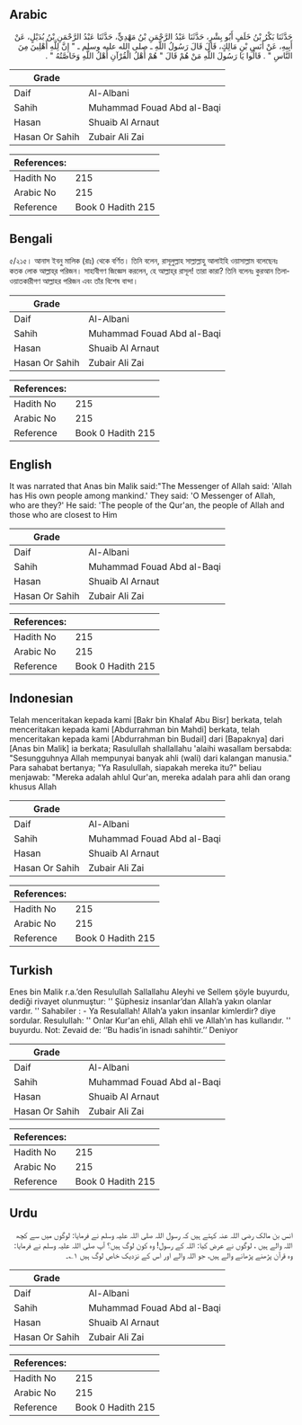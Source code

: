 ## Arabic

<div
  dir="rtl"
  lang="ar"
  style={{ fontSize: "larger", backgroundColor: "#f8f9fa", padding: 20 }}
>
  حَدَّثَنَا بَكْرُ بْنُ خَلَفٍ أَبُو بِشْرٍ، حَدَّثَنَا عَبْدُ الرَّحْمَنِ بْنُ
  مَهْدِيٍّ، حَدَّثَنَا عَبْدُ الرَّحْمَنِ بْنُ بُدَيْلٍ، عَنْ أَبِيهِ، عَنْ
  أَنَسِ بْنِ مَالِكٍ، قَالَ قَالَ رَسُولُ اللَّهِ ـ صلى الله عليه وسلم ـ ‏"‏
  إِنَّ لِلَّهِ أَهْلِينَ مِنَ النَّاسِ ‏"‏ ‏.‏ قَالُوا يَا رَسُولَ اللَّهِ مَنْ
  هُمْ قَالَ ‏"‏ هُمْ أَهْلُ الْقُرْآنِ أَهْلُ اللَّهِ وَخَاصَّتُهُ ‏"‏ ‏.‏
</div>
<div style={{ backgroundColor: "#f8f9fa", padding: 20, marginBottom: 10 }}>
  <table>
    <thead>
      <tr>
        <th>Grade</th>
        <th></th>
      </tr>
    </thead>
    <tbody>
      <tr>
        <td>Daif</td>
        <td>Al-Albani</td>
      </tr>
      <tr>
        <td>Sahih</td>
        <td>Muhammad Fouad Abd al-Baqi</td>
      </tr>
      <tr>
        <td>Hasan</td>
        <td>Shuaib Al Arnaut</td>
      </tr>
      <tr>
        <td>Hasan Or Sahih</td>
        <td>Zubair Ali Zai</td>
      </tr>
    </tbody>
  </table>
  <table>
    <thead>
      <tr>
        <th>References:</th>
        <th></th>
      </tr>
    </thead>
    <tbody>
      <tr>
        <td>Hadith No</td>
        <td>215</td>
      </tr>
      <tr>
        <td>Arabic No</td>
        <td>215</td>
      </tr>
      <tr>
        <td>Reference</td>
        <td>Book 0 Hadith 215</td>
      </tr>
    </tbody>
  </table>
</div>

## Bengali

<div
  dir="ltr"
  lang="bn"
  style={{ fontSize: "larger", backgroundColor: "#f8f9fa", padding: 20 }}
>
  ৫/২১৫। আনাস ইবনু মালিক (রাঃ) থেকে বর্ণিত। তিনি বলেন, রাসূলুল্লাহ সাল্লাল্লাহু
  আলাইহি ওয়াসাল্লাম বলেছেনঃ কতক লোক আল্লাহ্‌র পরিজন। সাহাবীগণ জিজ্ঞেস করলেন, হে
  আল্লাহ্‌র রাসূল! তারা কারা? তিনি বলেনঃ কুরআন তিলাওয়াতকারীগণ আল্লাহর পরিজন এবং
  তাঁর বিশেষ বান্দা।
</div>
<div style={{ backgroundColor: "#f8f9fa", padding: 20, marginBottom: 10 }}>
  <table>
    <thead>
      <tr>
        <th>Grade</th>
        <th></th>
      </tr>
    </thead>
    <tbody>
      <tr>
        <td>Daif</td>
        <td>Al-Albani</td>
      </tr>
      <tr>
        <td>Sahih</td>
        <td>Muhammad Fouad Abd al-Baqi</td>
      </tr>
      <tr>
        <td>Hasan</td>
        <td>Shuaib Al Arnaut</td>
      </tr>
      <tr>
        <td>Hasan Or Sahih</td>
        <td>Zubair Ali Zai</td>
      </tr>
    </tbody>
  </table>
  <table>
    <thead>
      <tr>
        <th>References:</th>
        <th></th>
      </tr>
    </thead>
    <tbody>
      <tr>
        <td>Hadith No</td>
        <td>215</td>
      </tr>
      <tr>
        <td>Arabic No</td>
        <td>215</td>
      </tr>
      <tr>
        <td>Reference</td>
        <td>Book 0 Hadith 215</td>
      </tr>
    </tbody>
  </table>
</div>

## English

<div
  dir="ltr"
  lang="en"
  style={{ fontSize: "larger", backgroundColor: "#f8f9fa", padding: 20 }}
>
  It was narrated that Anas bin Malik said:"The Messenger of Allah said: 'Allah
  has His own people among mankind.' They said: 'O Messenger of Allah, who are
  they?' He said: 'The people of the Qur'an, the people of Allah and those who
  are closest to Him
</div>
<div style={{ backgroundColor: "#f8f9fa", padding: 20, marginBottom: 10 }}>
  <table>
    <thead>
      <tr>
        <th>Grade</th>
        <th></th>
      </tr>
    </thead>
    <tbody>
      <tr>
        <td>Daif</td>
        <td>Al-Albani</td>
      </tr>
      <tr>
        <td>Sahih</td>
        <td>Muhammad Fouad Abd al-Baqi</td>
      </tr>
      <tr>
        <td>Hasan</td>
        <td>Shuaib Al Arnaut</td>
      </tr>
      <tr>
        <td>Hasan Or Sahih</td>
        <td>Zubair Ali Zai</td>
      </tr>
    </tbody>
  </table>
  <table>
    <thead>
      <tr>
        <th>References:</th>
        <th></th>
      </tr>
    </thead>
    <tbody>
      <tr>
        <td>Hadith No</td>
        <td>215</td>
      </tr>
      <tr>
        <td>Arabic No</td>
        <td>215</td>
      </tr>
      <tr>
        <td>Reference</td>
        <td>Book 0 Hadith 215</td>
      </tr>
    </tbody>
  </table>
</div>

## Indonesian

<div
  dir="ltr"
  lang="id"
  style={{ fontSize: "larger", backgroundColor: "#f8f9fa", padding: 20 }}
>
  Telah menceritakan kepada kami [Bakr bin Khalaf Abu Bisr] berkata, telah
  menceritakan kepada kami [Abdurrahman bin Mahdi] berkata, telah menceritakan
  kepada kami [Abdurrahman bin Budail] dari [Bapaknya] dari [Anas bin Malik] ia
  berkata; Rasulullah shallallahu 'alaihi wasallam bersabda: "Sesungguhnya Allah
  mempunyai banyak ahli (wali) dari kalangan manusia." Para sahabat bertanya;
  "Ya Rasulullah, siapakah mereka itu?" beliau menjawab: "Mereka adalah ahlul
  Qur'an, mereka adalah para ahli dan orang khusus Allah
</div>
<div style={{ backgroundColor: "#f8f9fa", padding: 20, marginBottom: 10 }}>
  <table>
    <thead>
      <tr>
        <th>Grade</th>
        <th></th>
      </tr>
    </thead>
    <tbody>
      <tr>
        <td>Daif</td>
        <td>Al-Albani</td>
      </tr>
      <tr>
        <td>Sahih</td>
        <td>Muhammad Fouad Abd al-Baqi</td>
      </tr>
      <tr>
        <td>Hasan</td>
        <td>Shuaib Al Arnaut</td>
      </tr>
      <tr>
        <td>Hasan Or Sahih</td>
        <td>Zubair Ali Zai</td>
      </tr>
    </tbody>
  </table>
  <table>
    <thead>
      <tr>
        <th>References:</th>
        <th></th>
      </tr>
    </thead>
    <tbody>
      <tr>
        <td>Hadith No</td>
        <td>215</td>
      </tr>
      <tr>
        <td>Arabic No</td>
        <td>215</td>
      </tr>
      <tr>
        <td>Reference</td>
        <td>Book 0 Hadith 215</td>
      </tr>
    </tbody>
  </table>
</div>

## Turkish

<div
  dir="ltr"
  lang="tr"
  style={{ fontSize: "larger", backgroundColor: "#f8f9fa", padding: 20 }}
>
  Enes bin Malik r.a.’den Resulullah Sallallahu Aleyhi ve Sellem şöyle buyurdu,
  dediği rivayet olunmuştur: '' Şüphesiz insanlar’dan Allah’a yakın olanlar
  vardır. '' Sahabiler : - Ya Resulallah! Allah’a yakın insanlar kimlerdir? diye
  sordular. Resulullah: '' Onlar Kur'an ehli, Allah ehli ve Allah’ın has
  kullarıdır. '' buyurdu. Not: Zevaid de: ‘’Bu hadis’in isnadı sahihtir.’’
  Deniyor
</div>
<div style={{ backgroundColor: "#f8f9fa", padding: 20, marginBottom: 10 }}>
  <table>
    <thead>
      <tr>
        <th>Grade</th>
        <th></th>
      </tr>
    </thead>
    <tbody>
      <tr>
        <td>Daif</td>
        <td>Al-Albani</td>
      </tr>
      <tr>
        <td>Sahih</td>
        <td>Muhammad Fouad Abd al-Baqi</td>
      </tr>
      <tr>
        <td>Hasan</td>
        <td>Shuaib Al Arnaut</td>
      </tr>
      <tr>
        <td>Hasan Or Sahih</td>
        <td>Zubair Ali Zai</td>
      </tr>
    </tbody>
  </table>
  <table>
    <thead>
      <tr>
        <th>References:</th>
        <th></th>
      </tr>
    </thead>
    <tbody>
      <tr>
        <td>Hadith No</td>
        <td>215</td>
      </tr>
      <tr>
        <td>Arabic No</td>
        <td>215</td>
      </tr>
      <tr>
        <td>Reference</td>
        <td>Book 0 Hadith 215</td>
      </tr>
    </tbody>
  </table>
</div>

## Urdu

<div
  dir="rtl"
  lang="ur"
  style={{ fontSize: "larger", backgroundColor: "#f8f9fa", padding: 20 }}
>
  انس بن مالک رضی اللہ عنہ کہتے ہیں کہ رسول اللہ صلی اللہ علیہ وسلم نے فرمایا:
  لوگوں میں سے کچھ اللہ والے ہیں ، لوگوں نے عرض کیا: اللہ کے رسول! وہ کون لوگ
  ہیں؟ آپ صلی اللہ علیہ وسلم نے فرمایا: وہ قرآن پڑھنے پڑھانے والے ہیں، جو اللہ
  والے اور اس کے نزدیک خاص لوگ ہیں ۱؎۔
</div>
<div style={{ backgroundColor: "#f8f9fa", padding: 20, marginBottom: 10 }}>
  <table>
    <thead>
      <tr>
        <th>Grade</th>
        <th></th>
      </tr>
    </thead>
    <tbody>
      <tr>
        <td>Daif</td>
        <td>Al-Albani</td>
      </tr>
      <tr>
        <td>Sahih</td>
        <td>Muhammad Fouad Abd al-Baqi</td>
      </tr>
      <tr>
        <td>Hasan</td>
        <td>Shuaib Al Arnaut</td>
      </tr>
      <tr>
        <td>Hasan Or Sahih</td>
        <td>Zubair Ali Zai</td>
      </tr>
    </tbody>
  </table>
  <table>
    <thead>
      <tr>
        <th>References:</th>
        <th></th>
      </tr>
    </thead>
    <tbody>
      <tr>
        <td>Hadith No</td>
        <td>215</td>
      </tr>
      <tr>
        <td>Arabic No</td>
        <td>215</td>
      </tr>
      <tr>
        <td>Reference</td>
        <td>Book 0 Hadith 215</td>
      </tr>
    </tbody>
  </table>
</div>
